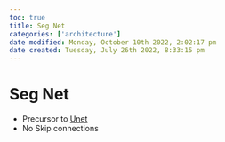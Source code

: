 ```yaml
---
toc: true
title: Seg Net
categories: ['architecture']
date modified: Monday, October 10th 2022, 2:02:17 pm
date created: Tuesday, July 26th 2022, 8:33:15 pm
---
```


# Seg Net
- Precursor to [Unet](Unet.qmd)
- No Skip connections



